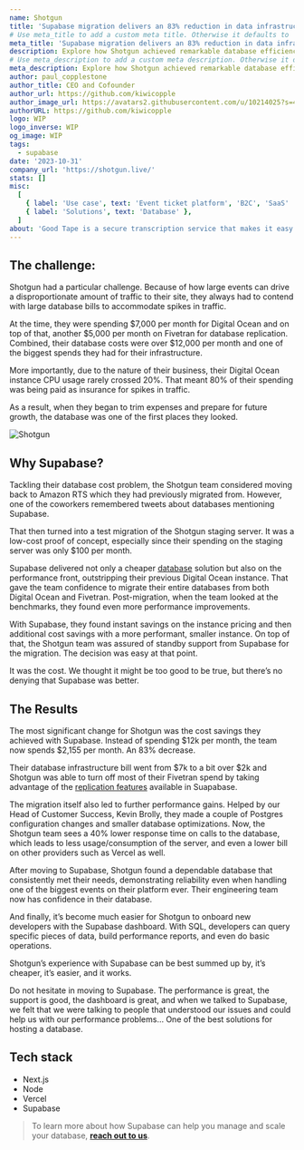 ```yaml
---
name: Shotgun
title: 'Supabase migration delivers an 83% reduction in data infrastructure costs for Shotgun'
# Use meta_title to add a custom meta title. Otherwise it defaults to '{name} | Supabase Customer Stories':
meta_title: 'Supabase migration delivers an 83% reduction in data infrastructure costs for Shotgun'
description: Explore how Shotgun achieved remarkable database efficiency and reduced costs by 80% through their successful migration to Supabase's managed services.
# Use meta_description to add a custom meta description. Otherwise it defaults to {description}:
meta_description: Explore how Shotgun achieved remarkable database efficiency and reduced costs by 80% through their successful migration to Supabase's managed services.
author: paul_copplestone
author_title: CEO and Cofounder
author_url: https://github.com/kiwicopple
author_image_url: https://avatars2.githubusercontent.com/u/10214025?s=400&u=c6775be2ae667e2acae3ccd347fed62bb3f5b3e7&v=4
authorURL: https://github.com/kiwicopple
logo: WIP
logo_inverse: WIP
og_image: WIP
tags:
  - supabase
date: '2023-10-31'
company_url: 'https://shotgun.live/'
stats: []
misc:
  [
    { label: 'Use case', text: 'Event ticket platform', 'B2C', 'SaaS'  },
    { label: 'Solutions', text: 'Database' },
  ]
about: 'Good Tape is a secure transcription service that makes it easy for journalists and other professionals to turn audio recordings into text, regardless of sound quality and language.'
---
```


## The challenge: 

Shotgun had a particular challenge. Because of how large events can drive a disproportionate amount of traffic to their site, they always had to contend with large database bills to accommodate spikes in traffic.

At the time, they were spending $7,000 per month for Digital Ocean and on top of that, another $5,000 per month on Fivetran for database replication. Combined, their database costs were over $12,000 per month and one of the biggest spends they had for their infrastructure. 

More importantly, due to the nature of their business, their Digital Ocean instance CPU usage rarely crossed 20%. That meant 80% of their spending was being paid as insurance for spikes in traffic.

As a result, when they began to trim expenses and prepare for future growth, the database was one of the first places they looked.

![Shotgun](/images/customers/shotgun/shotgun.jpg)

## Why Supabase?

Tackling their database cost problem, the Shotgun team considered moving back to Amazon RTS which they had previously migrated from. However, one of the coworkers remembered tweets about databases mentioning Supabase. 

That then turned into a test migration of the Shotgun staging server. It was a low-cost proof of concept, especially since their spending on the staging server was only $100 per month.

Supabase delivered not only a cheaper [database](https://supabase.com/database) solution but also on the performance front, outstripping their previous Digital Ocean instance. That gave the team confidence to migrate their entire databases from both Digital Ocean and Fivetran. Post-migration, when the team looked at the benchmarks, they found even more performance improvements. 

With Supabase, they found instant savings on the instance pricing and then additional cost savings with a more performant, smaller instance. On top of that, the Shotgun team was assured of standby support from Supabase for the migration. The decision was easy at that point. 

<Quote img="florent-cailhol-shotgun.jpeg" caption="Florent Cailhol - Senior Software Architect at Shotgun">
  It was the cost. We thought it might be too good to be true, but there’s no denying that Supabase was better.
</Quote>

## The Results

The most significant change for Shotgun was the cost savings they achieved with Supabase. Instead of spending $12k per month, the team now spends $2,155 per month. An 83% decrease. 

Their database infrastructure bill went from $7k to a bit over $2k and Shotgun was able to turn off most of their Fivetran spend by taking advantage of the [replication features](https://supabase.com/docs/guides/database/replication) available in Suapabase. 

The migration itself also led to further performance gains. Helped by our Head of Customer Success, Kevin Brolly, they made a couple of Postgres configuration changes and smaller database optimizations. Now, the Shotgun team sees a 40% lower response time on calls to the database, which leads to less usage/consumption of the server, and even a lower bill on other providers such as Vercel as well. 

After moving to Supabase, Shotgun found a dependable database that consistently met their needs, demonstrating reliability even when handling one of the biggest events on their platform ever. Their engineering team now has confidence in their database.

And finally, it’s become much easier for Shotgun to onboard new developers with the Supabase dashboard. With SQL, developers can query specific pieces of data, build performance reports, and even do basic operations. 

Shotgun’s experience with Supabase can be best summed up by, it’s cheaper, it’s easier, and it works. 

<Quote img="florent-cailhol-shotgun.jpeg" caption="Florent Cailhol - Senior Software Architect at Shotgun">
  Do not hesitate in moving to Supabase. The performance is great, the support is good, the dashboard is great, and when we talked to Supabase, we felt that we were talking to people that understood our issues and could help us with our performance problems… One of the best solutions for hosting a database.
</Quote>

## Tech stack

- Next.js
- Node
- Vercel
- Supabase

> To learn more about how Supabase can help you manage and scale your database, **[reach out to us](https://forms.supabase.com/enterprise)**.

